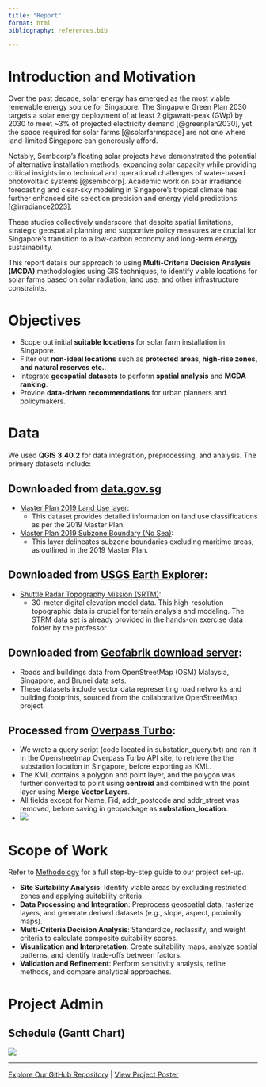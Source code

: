```yaml
---
title: "Report"
format: html
bibliography: references.bib

---
```



# Introduction and Motivation

Over the past decade, solar energy has emerged as the most viable renewable energy source for Singapore. The Singapore Green Plan 2030 targets a solar energy deployment of at least 2 gigawatt-peak (GWp) by 2030 to meet ~3% of projected electricity demand [@greenplan2030], yet the space required for solar farms [@solarfarmspace] are not one where land-limited Singapore can generously afford.

Notably, Sembcorp's floating solar projects have demonstrated the potential of alternative installation methods, expanding solar capacity while providing critical insights into technical and operational challenges of water-based photovoltaic systems [@sembcorp]. Academic work on solar irradiance forecasting and clear-sky modeling in Singapore's tropical climate has further enhanced site selection precision and energy yield predictions [@irradiance2023]. 

These studies collectively underscore that despite spatial limitations, strategic geospatial planning and supportive policy measures are crucial for Singapore's transition to a low-carbon economy and long-term energy sustainability.

This report details our approach to using **Multi-Criteria Decision Analysis (MCDA)** methodologies using GIS techniques, to identify viable locations for solar farms based on solar radiation, land use, and other infrastructure constraints.

# Objectives

- Scope out initial **suitable locations** for solar farm installation in Singapore.  
- Filter out **non-ideal locations** such as **protected areas, high-rise zones, and natural reserves etc.**.  
- Integrate **geospatial datasets** to perform **spatial analysis** and **MCDA ranking**.  
- Provide **data-driven recommendations** for urban planners and policymakers.

# Data

We used **QGIS 3.40.2** for data integration, preprocessing, and analysis. The primary datasets include:  

## Downloaded from [data.gov.sg](https://data.gov.sg/)

- [Master Plan 2019 Land Use layer](https://data.gov.sg/collections/1646/view):  
  - This dataset provides detailed information on land use classifications as per the 2019 Master Plan.

- [Master Plan 2019 Subzone Boundary (No Sea)](https://data.gov.sg/collections/1749/view):  
  - This layer delineates subzone boundaries excluding maritime areas, as outlined in the 2019 Master Plan.

## Downloaded from [USGS Earth Explorer](https://earthexplorer.usgs.gov/): 

- [Shuttle Radar Topography Mission (SRTM)](https://gisgeography.com/srtm-shuttle-radar-topography-mission/):
  - 30-meter digital elevation model data. This high-resolution topographic data is crucial for terrain analysis and modeling. The STRM data set is already provided in the hands-on exercise data folder by the professor

## Downloaded from [Geofabrik download server](https://download.geofabrik.de/asia/malaysia-singapore-brunei.html):
  - Roads and buildings data from OpenStreetMap (OSM) Malaysia, Singapore, and Brunei data sets. 
  - These datasets include vector data representing road networks and building footprints, sourced from the collaborative OpenStreetMap project.      

## Processed from [Overpass Turbo](https://overpass-turbo.eu/): 
  - We wrote a query script (code located in substation_query.txt) and ran it in the Openstreetmap Overpass Turbo API site, to retrieve the the substation location in Singapore, before exporting as KML.
  - The KML contains a polygon and point layer, and the polygon was further converted to point using **centroid** and combined with the point layer using **Merge Vector Layers**. 
  - All fields except for Name, Fid, addr_postcode and addr_street was removed, before saving in geopackage as **substation_location**.
  - ![](/images/overpass-turbo-script.png)




# Scope of Work

Refer to [Methodology](methodology.qmd) for a full step-by-step guide to our project set-up.


- **Site Suitability Analysis**: Identify viable areas by excluding restricted zones and applying suitability criteria.
- **Data Processing and Integration**: Preprocess geospatial data, rasterize layers, and generate derived datasets (e.g., slope, aspect, proximity maps).
- **Multi-Criteria Decision Analysis**: Standardize, reclassify, and weight criteria to calculate composite suitability scores.
- **Visualization and Interpretation**: Create suitability maps, analyze spatial patterns, and identify trade-offs between factors.
- **Validation and Refinement**: Perform sensitivity analysis, refine methods, and compare analytical approaches.


# Project Admin


## Schedule (Gantt Chart)

![](/images/GanttChart.jpg)


--- 
[Explore Our GitHub Repository](https://github.com/je-rnic/SMT201-GIS-Group3) | [View Project Poster](poster.qmd)